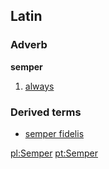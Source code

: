 ==Latin==
===Adverb===
'''semper'''
# [[always]]
===Derived terms===
*[[semper fidelis]]

[[pl:Semper]]
[[pt:Semper]]